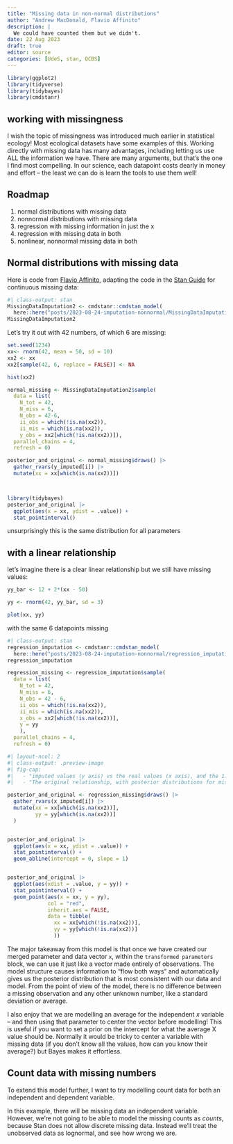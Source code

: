 ```yaml
---
title: "Missing data in non-normal distributions"
author: "Andrew MacDonald, Flavio Affinito"
description: |
  We could have counted them but we didn't.
date: 22 Aug 2023
draft: true
editor: source
categories: [UdeS, stan, QCBS]
---
```


```r
library(ggplot2)
library(tidyverse)
library(tidybayes)
library(cmdstanr)
```

## working with missingness

I wish the topic of missingness was introduced much earlier in statistical ecology! 
Most ecological datasets have some examples of this. 
Working directly with missing data has many advantages, including letting us use ALL the information we have. There are many arguments, but that's the one I find most compelling. In our science, each datapoint costs dearly in money and effort -- the least we can do is learn the tools to use them well! 

## Roadmap

1. normal distributions with missing data
1. nonnormal distributions with missing data
1. regression with missing information in just the x
1. regression with missing data in both
1. nonlinear, nonnormal missing data in both

## Normal distributions with missing data

Here is code from [Flavio Affinito](https://qcbs.ca/fr/membre-etudiant/?student=3066), adapting the code in the [Stan Guide](https://mc-stan.org/docs/stan-users-guide/sliced-missing-data.html) for continuous missing data: 


```r
#| class-output: stan
MissingDataImputation2 <- cmdstanr::cmdstan_model(
  here::here("posts/2023-08-24-imputation-nonnormal/MissingDataImputation2.stan"))
MissingDataImputation2
```

Let's try it out with 42 numbers, of which 6 are missing:

```r
set.seed(1234)
xx<- rnorm(42, mean = 50, sd = 10)
xx2 <- xx
xx2[sample(42, 6, replace = FALSE)] <- NA

hist(xx2)
```

```r
normal_missing <- MissingDataImputation2$sample(
  data = list(
    N_tot = 42,
    N_miss = 6,
    N_obs = 42-6,
    ii_obs = which(!is.na(xx2)),
    ii_mis = which(is.na(xx2)),
    y_obs = xx2[which(!is.na(xx2))]), 
  parallel_chains = 4,
  refresh = 0)
```

```r
posterior_and_original <- normal_missing$draws() |> 
  gather_rvars(y_imputed[i]) |> 
  mutate(xx = xx[which(is.na(xx2))])



library(tidybayes)
posterior_and_original |> 
  ggplot(aes(x = xx, ydist = .value)) + 
  stat_pointinterval()

```

unsurprisingly this is the same distribution for all parameters

## with a linear relationship

let's imagine there is a clear linear relationship but we still have missing values:

```r
yy_bar <- 12 + 2*(xx - 50)

yy <- rnorm(42, yy_bar, sd = 3)

plot(xx, yy)
```

with the same 6 datapoints missing

```r
#| class-output: stan
regression_imputation <- cmdstanr::cmdstan_model(
  here::here("posts/2023-08-24-imputation-nonnormal/regression_imputation.stan"))
regression_imputation
```

```r
regression_missing <- regression_imputation$sample(
  data = list(
    N_tot = 42,
    N_miss = 6,
    N_obs = 42 - 6,
    ii_obs = which(!is.na(xx2)),
    ii_mis = which(is.na(xx2)),
    x_obs = xx2[which(!is.na(xx2))],
    y = yy
    ),
  parallel_chains = 4,
  refresh = 0)
```


```r
#| layout-ncol: 2
#| class-output: .preview-image
#| fig-cap: 
#|   - "imputed values (y axis) vs the real values (x axis), and the 1:1 line for comparison. The posterior distributions are close to the truth, because the regression equation lets information flow in both directions."
#|   - "The original relationship, with posterior distributions for missing x variables."

posterior_and_original <- regression_missing$draws() |> 
  gather_rvars(x_imputed[i]) |> 
  mutate(xx = xx[which(is.na(xx2))],
         yy = yy[which(is.na(xx2))]
  )


posterior_and_original |> 
  ggplot(aes(x = xx, ydist = .value)) + 
  stat_pointinterval() + 
  geom_abline(intercept = 0, slope = 1)


posterior_and_original |> 
  ggplot(aes(xdist = .value, y = yy)) + 
  stat_pointinterval() + 
  geom_point(aes(x = xx, y = yy), 
             col = "red",
             inherit.aes = FALSE,
             data = tibble(
               xx = xx[which(!is.na(xx2))],
               yy = yy[which(!is.na(xx2))]
               ))

```

The major takeaway from this model is that once we have created our merged parameter and data vector `x`, within the `transformed parameters` block, we can use it just like a vector made entirely of observations. The model structure causes information to "flow both ways" and automatically gives us the posterior distribution that is most consistent with our data and model. From the point of view of the model, there is no difference between a missing observation and any other unknown number, like a standard deviation or average.

I also enjoy that we are modelling an average for the independent $x$ variable -- and then using that parameter to center the vector before modelling! This is useful if you want to set a prior on the intercept for what the average X value should be.  Normally it would be tricky to center a variable with missing data (if you don't know all the values, how can you know their average?) but Bayes makes it effortless.

## Count data with missing numbers

To extend this model further, I want to try modelling count data for both an independent and dependent variable.

In this example, there will be missing data an independent variable. However, we're not going to be able to model the missing counts as _counts_, because Stan does not allow discrete missing data. Instead we'll treat the unobserved data as lognormal, and see how wrong we are.


